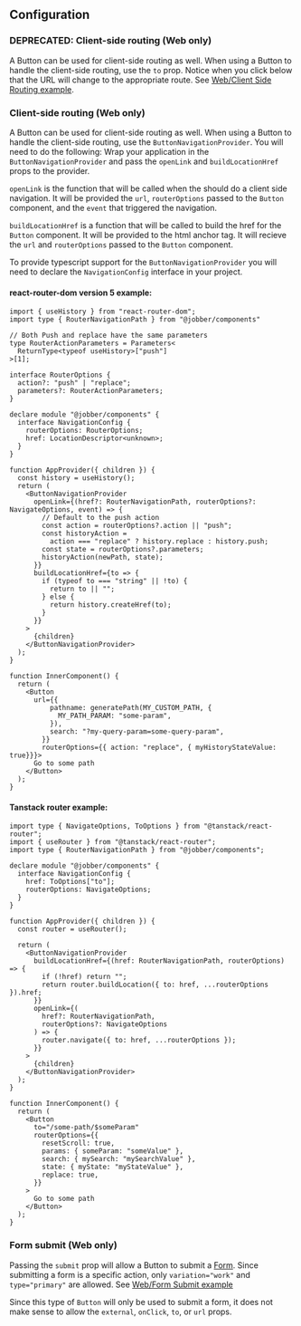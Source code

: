 ## Configuration

### DEPRECATED: Client-side routing (Web only)

A Button can be used for client-side routing as well. When using a Button to
handle the client-side routing, use the `to` prop. Notice when you click below
that the URL will change to the appropriate route. See
[Web/Client Side Routing example](../?path=/story/components-actions-button-web--client-side-routing).

### Client-side routing (Web only)

A Button can be used for client-side routing as well. When using a Button to
handle the client-side routing, use the `ButtonNavigationProvider`. You will
need to do the following: Wrap your application in the
`ButtonNavigationProvider` and pass the `openLink` and `buildLocationHref` props
to the provider.

`openLink` is the function that will be called when the should do a client side
navigation. It will be provided the `url`, `routerOptions` passed to the
`Button` component, and the `event` that triggered the navigation.

`buildLocationHref` is a function that will be called to build the href for the
`Button` component. It will be provided to the html anchor tag. It will recieve
the `url` and `routerOptions` passed to the `Button` component.

To provide typescript support for the `ButtonNavigationProvider` you will need
to declare the `NavigationConfig` interface in your project.

#### react-router-dom version 5 example:

```tsx
import { useHistory } from "react-router-dom";
import type { RouterNavigationPath } from "@jobber/components"

// Both Push and replace have the same parameters
type RouterActionParameters = Parameters<
  ReturnType<typeof useHistory>["push"]
>[1];

interface RouterOptions {
  action?: "push" | "replace";
  parameters?: RouterActionParameters;
}

declare module "@jobber/components" {
  interface NavigationConfig {
    routerOptions: RouterOptions;
    href: LocationDescriptor<unknown>;
  }
}

function AppProvider({ children }) {
  const history = useHistory();
  return (
    <ButtonNavigationProvider
      openLink={(href?: RouterNavigationPath, routerOptions?: NavigateOptions, event) => {
        // Default to the push action
        const action = routerOptions?.action || "push";
        const historyAction =
          action === "replace" ? history.replace : history.push;
        const state = routerOptions?.parameters;
        historyAction(newPath, state);
      }}
      buildLocationHref={to => {
        if (typeof to === "string" || !to) {
          return to || "";
        } else {
          return history.createHref(to);
        }
      }}
    >
      {children}
    </ButtonNavigationProvider>
  );
}

function InnerComponent() {
  return (
    <Button
      url={{
          pathname: generatePath(MY_CUSTOM_PATH, {
            MY_PATH_PARAM: "some-param",
          }),
          search: "?my-query-param=some-query-param",
        }}
        routerOptions={{ action: "replace", { myHistoryStateValue: true}}}>
      Go to some path
    </Button>
  );
}
```

#### Tanstack router example:

```tsx
import type { NavigateOptions, ToOptions } from "@tanstack/react-router";
import { useRouter } from "@tanstack/react-router";
import type { RouterNavigationPath } from "@jobber/components";

declare module "@jobber/components" {
  interface NavigationConfig {
    href: ToOptions["to"];
    routerOptions: NavigateOptions;
  }
}

function AppProvider({ children }) {
  const router = useRouter();

  return (
    <ButtonNavigationProvider
      buildLocationHref={(href: RouterNavigationPath, routerOptions) => {
        if (!href) return "";
        return router.buildLocation({ to: href, ...routerOptions }).href;
      }}
      openLink={(
        href?: RouterNavigationPath,
        routerOptions?: NavigateOptions
      ) => {
        router.navigate({ to: href, ...routerOptions });
      }}
    >
      {children}
    </ButtonNavigationProvider>
  );
}

function InnerComponent() {
  return (
    <Button
      to="/some-path/$someParam"
      routerOptions={{
        resetScroll: true,
        params: { someParam: "someValue" },
        search: { mySearch: "mySearchValue" },
        state: { myState: "myStateValue" },
        replace: true,
      }}
    >
      Go to some path
    </Button>
  );
}
```

### Form submit (Web only)

Passing the `submit` prop will allow a Button to submit a
[Form](../?path=/docs/components-forms-and-inputs-form--docs). Since submitting
a form is a specific action, only `variation="work"` and `type="primary"` are
allowed. See
[Web/Form Submit example](../?path=/story/components-actions-button-web--form-submit)

Since this type of `Button` will only be used to submit a form, it does not make
sense to allow the `external`, `onClick`, `to`, or `url` props.
